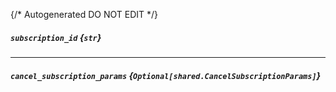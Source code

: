 {/* Autogenerated DO NOT EDIT  */}

##### `subscription_id` *{`str`}*

---
##### `cancel_subscription_params` *{`Optional[shared.CancelSubscriptionParams]`}*
<Collapsible openLabel={Labels.showProperties} closeLabel={Labels.hideProperties}>
    <CancelSubscriptionParams/>
</Collapsible>


